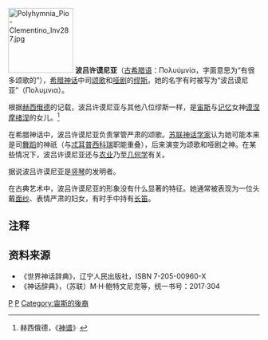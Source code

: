{{noteTA
|1=zh-cn:波吕许谟尼亚; zh-tw:波麗海姆妮亞;
}}
[[File:Polyhymnia_Pio-Clementino_Inv287.jpg|130px]]
'''波吕许谟尼亚'''（[[古希腊语|古希腊语]]：Πολυύμνία，字面意思为“有很多颂歌的”），[[希腊神话|希腊神话]]中司[[颂歌|颂歌]]和[[哑剧|哑剧]]的[[缪斯|缪斯]]。她的名字有时被写为“波吕谟尼亚”（Πολυμνια）。

根据[[赫西俄德|赫西俄德]]的记载，波吕许谟尼亚与其他八位缪斯一样，是[[宙斯|宙斯]]与[[记忆|记忆]]女神[[谟涅摩绪涅|谟涅摩绪涅]]的女儿。<ref>赫西俄德，《[[神谱|神谱]]》</ref>

在希腊神话中，波吕许谟尼亚负责掌管严肃的颂歌。[[苏联|苏联]][[神话学|神话学家]]认为她可能本来是司[[舞蹈|舞蹈]]的神祇（与[[忒耳普西科瑞|忒耳普西科瑞]]职能重叠），后来演变为颂歌和哑剧之神。在某些情况下，波吕许谟尼亚还与[[农业|农业]]乃至[[几何学|几何学]]有关。

据说波吕许谟尼亚是[[竖琴|竖琴]]的发明者。

在古典艺术中，波吕许谟尼亚的形象没有什么显著的特征。她通常被表现为一位头戴[[面纱|面纱]]、表情严肃的妇女，有时手中持有[[长笛|长笛]]。
== 注释 ==
<references/>
== 资料来源 ==
{{Commonscat|Polyhymnia}}
*《世界神话辞典》，辽宁人民出版社，ISBN 7-205-00960-X 
*《神话辞典》，（苏联）M·H·鲍特文尼克等，统一书号：2017·304 

{{缪斯}}
{{Authority control}}
[[Category:缪斯|P]]
[[Category:艺术神|P]]
[[Category:宙斯的後裔|Category:宙斯的後裔]]
